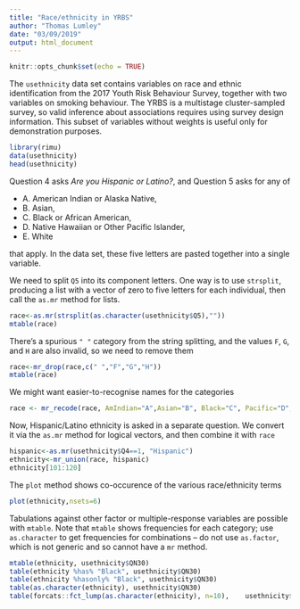 ```yaml
---
title: "Race/ethnicity in YRBS"
author: "Thomas Lumley"
date: "03/09/2019"
output: html_document
---
```


```r
knitr::opts_chunk$set(echo = TRUE)
```

The `usethnicity` data set contains variables on race and ethnic identification from the 2017 Youth Risk Behaviour Survey, together with two variables on smoking behaviour.  The YRBS is a multistage cluster-sampled survey, so valid inference about associations requires using survey design information. This subset of variables without weights is useful only for demonstration purposes. 

```r
library(rimu)
data(usethnicity)
head(usethnicity)
```

Question 4 asks *Are you Hispanic or Latino?*, and Question 5 asks for any of  

- A. American Indian or Alaska Native, 
- B. Asian, 
- C. Black or African American, 
- D. Native Hawaiian or Other Pacific Islander, 
- E. White

that apply.  In the data set, these five letters are pasted together into a single variable.



We need to split `Q5` into its component letters. One way is to use `strsplit`, producing a list with a vector of zero to five letters for each individual, then call the `as.mr` method for lists.

```r
race<-as.mr(strsplit(as.character(usethnicity$Q5),""))
mtable(race)
```

There's a spurious `" "` category from the string splitting, and the values `F`, `G`, and `H` are also invalid, so we need to remove them

```r
race<-mr_drop(race,c(" ","F","G","H"))
mtable(race)
```

We might want easier-to-recognise names for the categories

```r
race <- mr_recode(race, AmIndian="A",Asian="B", Black="C", Pacific="D", White="E")
```

Now, Hispanic/Latino ethnicity is asked in a separate question. We convert it via the `as.mr` method for logical vectors, and then combine it with `race`

```r
hispanic<-as.mr(usethnicity$Q4==1, "Hispanic")
ethnicity<-mr_union(race, hispanic)
ethnicity[101:120]
```

The `plot` method shows co-occurence of the various race/ethnicity terms

```r
plot(ethnicity,nsets=6)
```

Tabulations against other factor or multiple-response variables are possible with `mtable`.  Note that `mtable` shows frequencies for each category; use `as.character` to get frequencies for combinations -- do not use `as.factor`, which is not generic and so cannot have a `mr` method.

```r
mtable(ethnicity, usethnicity$QN30)
table(ethnicity %has% "Black", usethnicity$QN30)
table(ethnicity %hasonly% "Black", usethnicity$QN30)
table(as.character(ethnicity), usethnicity$QN30)
table(forcats::fct_lump(as.character(ethnicity), n=10),    usethnicity$QN30)
```